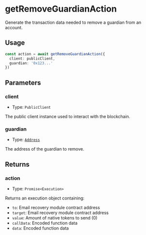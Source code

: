 # getRemoveGuardianAction

Generate the transaction data needed to remove a guardian from an account.

## Usage

```typescript
const action = await getRemoveGuardianAction({
  client: publicClient,
  guardian: '0x123...'
})
```

## Parameters

### client

- Type: `PublicClient`

The public client instance used to interact with the blockchain.

### guardian

- Type: [`Address`](https://viem.sh/docs/glossary/types#address)

The address of the guardian to remove.

## Returns

### action

- Type: `Promise<Execution>`

Returns an execution object containing:
- `to`: Email recovery module contract address
- `target`: Email recovery module contract address
- `value`: Amount of native tokens to send (0)
- `callData`: Encoded function data
- `data`: Encoded function data